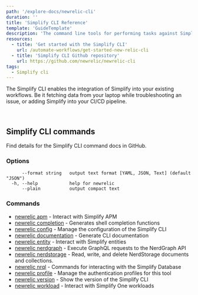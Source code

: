 ```yaml
---
path: '/explore-docs/newrelic-cli'
duration: ''
title: 'Simplify CLI Reference'
template: 'GuideTemplate'
description: 'The command line tools for performing tasks against Simplify APIs'
resources:
  - title: 'Get started with the Simplify CLI'
    url: /automate-workflows/get-started-new-relic-cli
  - title: 'Simplify CLI Github repository'
    url: https://github.com/newrelic/newrelic-cli
tags:
  - Simplify cli
---
```


<Intro>

The Simplify CLI enables the integration of Simplify into your existing workflows. Be it fetching data from your laptop while troubleshooting an issue, or adding Simplify into your CI/CD pipeline.

</Intro>

<br />

## Simplify CLI commands

Find details for the Simplify CLI command docs in GitHub.

### Options

```
      --format string   output text format [YAML, JSON, Text] (default "JSON")
  -h, --help            help for newrelic
      --plain           output compact text
```

### Commands

- [newrelic apm](https://github.com/newrelic/newrelic-cli/blob/master/docs/cli/newrelic_apm.md) - Interact with Simplify APM
- [newrelic completion](https://github.com/newrelic/newrelic-cli/blob/master/docs/cli/newrelic_completion.md) - Generates shell completion functions
- [newrelic config](https://github.com/newrelic/newrelic-cli/blob/master/docs/cli/newrelic_config.md) - Manage the configuration of the Simplify CLI
- [newrelic documentation](https://github.com/newrelic/newrelic-cli/blob/master/docs/cli/newrelic_documentation.md) - Generate CLI documentation
- [newrelic entity](https://github.com/newrelic/newrelic-cli/blob/master/docs/cli/newrelic_entity.md) - Interact with Simplify entities
- [newrelic nerdgraph](https://github.com/newrelic/newrelic-cli/blob/master/docs/cli/newrelic_nerdgraph.md) - Execute GraphQL requests to the NerdGraph API
- [newrelic nerdstorage](https://github.com/newrelic/newrelic-cli/blob/master/docs/cli/newrelic_nerdstorage.md) - Read, write, and delete NerdStorage documents and collections.
- [newrelic nrql](https://github.com/newrelic/newrelic-cli/blob/master/docs/cli/newrelic_nrql.md) - Commands for interacting with the Simplify Database
- [newrelic profile](https://github.com/newrelic/newrelic-cli/blob/master/docs/cli/newrelic_profile.md) - Manage the authentication profiles for this tool
- [newrelic version](https://github.com/newrelic/newrelic-cli/blob/master/docs/cli/newrelic_version.md) - Show the version of the Simplify CLI
- [newrelic workload](https://github.com/newrelic/newrelic-cli/blob/master/docs/cli/newrelic_workload.md) - Interact with Simplify One workloads
